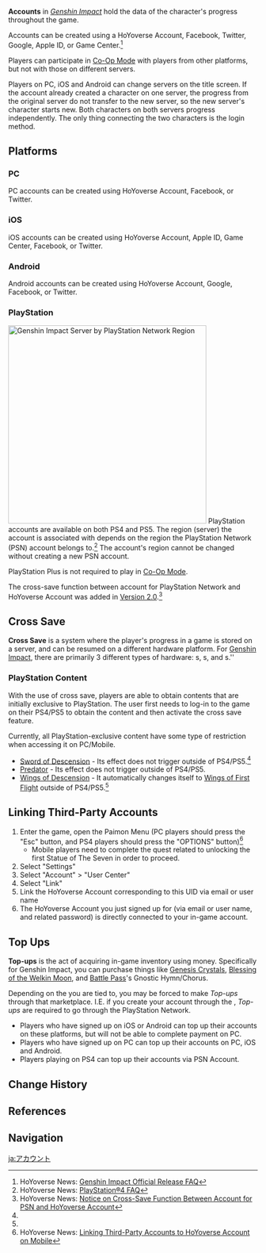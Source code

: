 {{Terminology Infobox
|image        = HYVAccountPC.PNG
|type         = Game Systems
}}
'''Accounts''' in ''[[Genshin Impact]]'' hold the data of the character's progress throughout the game.

Accounts can be created using a HoYoverse Account, Facebook, Twitter, Google, Apple ID, or Game Center.<ref>HoYoverse News: [https://genshin.hoyoverse.com/en/news/detail/5552 Genshin Impact Official Release FAQ]</ref>

Players can participate in [[Co-Op Mode]] with players from other platforms, but not with those on different servers.

Players on PC, iOS and Android can change servers on the title screen. If the account already created a character on one server, the progress from the original server do not transfer to the new server, so the new server's character starts new. Both characters on both servers progress independently. The only thing connecting the two characters is the login method.

==Platforms==
===PC===
PC accounts can be created using HoYoverse Account, Facebook, or Twitter.

===iOS===
iOS accounts can be created using HoYoverse Account, Apple ID, Game Center, Facebook, or Twitter.

===Android===
Android accounts can be created using HoYoverse Account, Google, Facebook, or Twitter.

===PlayStation===
[[File:PlayStation Regions.png|400px|thumb|right|Genshin Impact Server by PlayStation Network Region]]
PlayStation accounts are available on both PS4 and PS5. The region (server) the account is associated with depends on the region the PlayStation Network (PSN) account belongs to.<ref>HoYoverse News: [https://genshin.HoYoverse.com/en/news/detail/5314 PlayStation®4 FAQ]</ref> The account's region cannot be changed without creating a new PSN account.

PlayStation Plus is not required to play in [[Co-Op Mode]].

The cross-save function between account for PlayStation Network and HoYoverse Account was added in [[Version 2.0]].<ref name="2.0 PSN information">HoYoverse News: [https://genshin.hoyoverse.com/en/news/detail/12389 Notice on Cross-Save Function Between Account for PSN and HoYoverse Account]</ref>
{{clr}}

==Cross Save==
'''Cross Save''' is a system where the player's progress in a game is stored on a server, and can be resumed on a different hardware platform. For [[Genshin Impact]], there are primarily 3 different types of hardware: {{w|Personal computer}}s, {{w|Video game console}}s, and {{w|Mobile device}}s.''

===PlayStation Content===
With the use of cross save, players are able to obtain contents that are initially exclusive to PlayStation. The user first needs to log-in to the game on their PS4/PS5 to obtain the content and then activate the cross save feature.

Currently, all PlayStation-exclusive content have some type of restriction when accessing it on PC/Mobile.
*[[Sword of Descension]] - Its effect does not trigger outside of PS4/PS5.<ref name="2.0 PSN information" />
*[[Predator]] - Its effect does not trigger outside of PS4/PS5.
*[[Wings of Descension]] - It automatically changes itself to [[Wings of First Flight]] outside of PS4/PS5.<ref name="2.0 PSN information" />

==Linking Third-Party Accounts==
#Enter the game, open the Paimon Menu (PC players should press the "Esc" button, and PS4 players should press the "OPTIONS" button)<ref>HoYoverse News: [https://genshin.hoyoverse.com/en/news/detail/6408 Linking Third-Party Accounts to HoYoverse Account on Mobile]</ref>
#*Mobile players need to complete the quest related to unlocking the first Statue of The Seven in order to proceed.
#Select "Settings"
#Select "Account" > "User Center"
#Select "Link"
#Link the HoYoverse Account corresponding to this UID via email or user name
#The HoYoverse Account you just signed up for (via email or user name, and related password) is directly connected to your in-game account.

==Top Ups==
'''Top-ups''' is the act of acquiring in-game inventory using {{w|real life}} money. Specifically for Genshin Impact, you can purchase things like [[Genesis Crystal]]s, [[Blessing of the Welkin Moon]], and [[Battle Pass]]'s Gnostic Hymn/Chorus.

Depending on the {{w|online marketplace}} you are tied to, you may be forced to make ''Top-ups'' through that marketplace. I.E. if you create your account through the {{w|PlayStation Network}}, ''Top-ups'' are required to go through the PlayStation Network.

*Players who have signed up on iOS or Android can top up their accounts on these platforms, but will not be able to complete payment on PC.
*Players who have signed up on PC can top up their accounts on PC, iOS and Android.
*Players playing on PS4 can top up their accounts via PSN Account.

==Change History==
{{Change History|1.0}}

==References==
{{Reflist}}

==Navigation==
{{Game Systems Navbox|type=Other}}

[[ja:アカウント]]